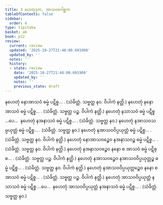 ```yaml
---
title: 3 ဟေတုဒုက, အာသဝဂေါစ္ဆက
tableOfContents: false
sidebar:
  order: 4
type: tipitaka
basket: ab
book: p12
review:
  current: review
  updated: '2025-10-27T21:48:00.691908'
  updated_by: ''
  notes: ''
  history:
  - state: review
    date: '2025-10-27T21:48:00.691908'
    updated_by: ''
    notes: ''
    previous_state: draft
---
```



<ReviewStatus review={frontmatter.review} showDetails={true} />

<HypothesisAnnotation frontmatter={frontmatter} />

<DynamicBreadcrumb />

<Division number="9" book="p12" e="ch" v="40" p="162">

<Paragraph number="38" book="p12">
နဟေတုံ နောအာသဝံ ဓမ္မံ ပဋိစ္စ… . (သံခိတ္တံ. သဗ္ဗတ္ထ နဝ. ဝိပါကံ နတ္ထိ.)
</Paragraph>

<Paragraph number="39" book="p12">
နဟေတုံ နနောအာသဝံ ဓမ္မံ ပဋိစ္စ… . (သံခိတ္တံ. သဗ္ဗတ္ထ ပဉ္စ. ဝိပါကံ နတ္ထိ.)
</Paragraph>

<Paragraph number="40" book="p12">
နဟေတုံ နသာသဝံ ဓမ္မံ ပဋိစ္စ …ပေ…  နဟေတုံ နအနာသဝံ ဓမ္မံ ပဋိစ္စ… . (သံခိတ္တံ. သဗ္ဗတ္ထ နဝ.)
</Paragraph>

<Paragraph number="41" book="p12">
နဟေတုံ နအာသဝသမ္ပယုတ္တံ ဓမ္မံ ပဋိစ္စ… . (သံခိတ္တံ. သဗ္ဗတ္ထ နဝ.)
</Paragraph>

<Paragraph number="42" book="p12">
နဟေတုံ နအာသဝဝိပ္ပယုတ္တံ ဓမ္မံ ပဋိစ္စ… . (သံခိတ္တံ. သဗ္ဗတ္ထ နဝ. ဝိပါကံ နတ္ထိ.)
</Paragraph>

<Paragraph number="43" book="p12">
နဟေတုံ နောအာသဝဉ္စေဝ နအနာသဝဉ္စ ဓမ္မံ ပဋိစ္စ… . (သံခိတ္တံ. သဗ္ဗတ္ထ နဝ. ဝိပါကံ နတ္ထိ.)
</Paragraph>

<Paragraph number="44" book="p12">
နဟေတုံ နအနာသဝဉ္စေဝ နနော စ အာသဝံ ဓမ္မံ ပဋိစ္စ… . (သံခိတ္တံ. သဗ္ဗတ္ထ ပဉ္စ. ဝိပါကံ နတ္ထိ.)
</Paragraph>

<Paragraph number="45" book="p12">
နဟေတုံ နအာသဝဉ္စေဝ နအာသဝဝိပ္ပယုတ္တဉ္စ ဓမ္မံ ပဋိစ္စ… . (သံခိတ္တံ. သဗ္ဗတ္ထ နဝ. ဝိပါကံ နတ္ထိ.)
</Paragraph>

<Paragraph number="46" book="p12">
နဟေတုံ နအာသဝဝိပ္ပယုတ္တဉ္စေဝ နနော စ အာသဝံ ဓမ္မံ ပဋိစ္စ… . (သံခိတ္တံ. သဗ္ဗတ္ထ ပဉ္စ. ဝိပါကံ နတ္ထိ.)
</Paragraph>

<Paragraph number="47" book="p12">
နဟေတုံ အာသဝဝိပ္ပယုတ္တံ နသာသဝံ ဓမ္မံ ပဋိစ္စ …ပေ…  နဟေတုံ အာသဝဝိပ္ပယုတ္တံ နအနာသဝံ ဓမ္မံ ပဋိစ္စ… . (သံခိတ္တံ. သဗ္ဗတ္ထ နဝ.)
</Paragraph>
</Division>